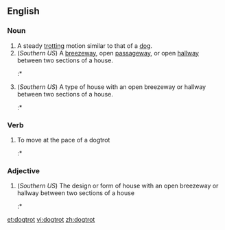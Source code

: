 ==English==

===Noun===
{{en-noun}}
# A steady [[trotting]] motion similar to that of a [[dog]].
#(''Southern US'') A [[breezeway]], open [[passageway]], or open [[hallway]] between two sections of a house.
#:* {{quote-book
|year=2007
|year_published=
|edition=
|editor=
|author=Allen George Noble
|title=Traditional Buildings: A Global Survey of Structural Forms and Cultural Functions
|chapter=
|url=http://books.google.com/books?id=pMjHpEyDqJMC&pg=PA34&dq=%22dogtrot%22&hl=en&sa=X&ei=bfgVT5vgGYvXtwfk08Qu&redir_esc=y#v=onepage&q=%22dogtrot%22&f=false
|genre=Architecture
|publisher=I.B. Tauris
|isbn=9781845113056
|page=34
|passage=The '''dogtrot''' was protected from the rain and, because its front and back were open, the Bernoli principle provided a cooling effect ...
}}
#(''Southern US'') A type of house with an open breezeway or hallway between two sections of a house.
#:* {{quote-book
|year=2007
|year_published=
|edition=
|editor=
|author=Allen George Noble
|title=Traditional Buildings: A Global Survey of Structural Forms and Cultural Functions
|chapter=
|url=http://books.google.com/books?id=pMjHpEyDqJMC&pg=PA34&dq=%22dogtrot%22&hl=en&sa=X&ei=bfgVT5vgGYvXtwfk08Qu&redir_esc=y#v=onepage&q=%22dogtrot%22&f=false
|genre=Architecture
|publisher=I.B. Tauris
|isbn=9781845113056
|page=33
|passage=One Appalachian solution to the problem of adding needed living space to an existing small cabin was the '''''dogtrot''''', sometimes called the dogrun, possum trot, two pens-and-a-passage, double house, or erroneously the double pen.}}

===Verb===
{{en-verb|dogtrots|dogtrotting|dogtrotted}}
# To move at the pace of a dogtrot
#:* {{quote-book
|year=1989
|year_published=
|edition=
|editor=
|author=Sue Grafton
|title="E" is for Evidence
|chapter=
|url=
|genre=Fiction
|publisher=Crimeline
|isbn=9780553279559
|page=
|passage=The stewardess released us like a pack of noisy school kids and I '''dogtrotted''' toward the gate.
}}

===Adjective===
{{en-adj}}

# (''Southern US'') The design or form of house with an open breezeway or hallway between two sections of a house
#:* {{quote-book
|year=1977
|year_published='''2006'''
|edition=reprint
|editor=
|author=Charles van Ravenswaay
|title=The Arts and Architecture of German Settlements in Missouri
|chapter=
|url=http://books.google.com/books?id=DjlBceGASVoC&pg=PA131&dq=%22dogtrot%22&hl=en&sa=X&ei=bfgVT5vgGYvXtwfk08Qu&redir_esc=y#v=onepage&q=%22dogtrot%22&f=false
|genre=History
|publisher=University of Missouri Press
|isbn=9780826217004
|page=131
|passage=If America can claim any significant development in log construction, it might be the '''dogtrot''' cabin, … Henry Glassie believes that the '''dogtrot''' form developed in the southern Tennessee Valley area ...
}}

[[et:dogtrot]]
[[vi:dogtrot]]
[[zh:dogtrot]]